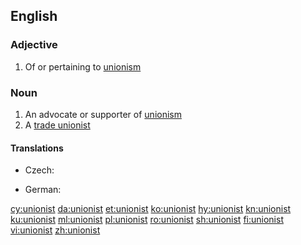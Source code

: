 ==English==

===Adjective===
{{en-adj}}

# {{context|sometimes|capitalised|lang=en}} Of or pertaining to [[unionism]]

===Noun===
{{en-noun}}

# An advocate or supporter of [[unionism]]
# A [[trade unionist]]

====Translations====
{{trans-top|trade unionist}}
* Czech: {{t|cs|odborář|m}}
{{trans-mid}}
* German: {{t+|de|Gewerkschaftler|m}}
{{trans-bottom}}

[[cy:unionist]]
[[da:unionist]]
[[et:unionist]]
[[ko:unionist]]
[[hy:unionist]]
[[kn:unionist]]
[[ku:unionist]]
[[ml:unionist]]
[[pl:unionist]]
[[ro:unionist]]
[[sh:unionist]]
[[fi:unionist]]
[[vi:unionist]]
[[zh:unionist]]